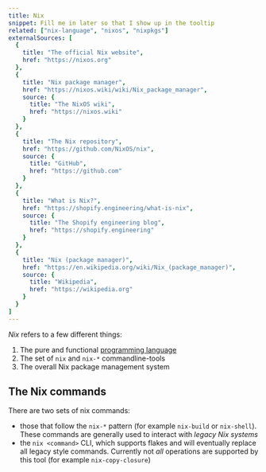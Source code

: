 ```yaml
---
title: Nix
snippet: Fill me in later so that I show up in the tooltip
related: ["nix-language", "nixos", "nixpkgs"]
externalSources: [
  {
    title: "The official Nix website",
    href: "https://nixos.org"
  },
  {
    title: "Nix package manager",
    href: "https://nixos.wiki/wiki/Nix_package_manager",
    source: {
      title: "The NixOS wiki",
      href: "https://nixos.wiki"
    }
  },
  {
    title: "The Nix repository",
    href: "https://github.com/NixOS/nix",
    source: {
      title: "GitHub",
      href: "https://github.com"
    }
  },
  {
    title: "What is Nix?",
    href: "https://shopify.engineering/what-is-nix",
    source: {
      title: "The Shopify engineering blog",
      href: "https://shopify.engineering"
    }
  },
  {
    title: "Nix (package manager)",
    href: "https://en.wikipedia.org/wiki/Nix_(package_manager)",
    source: {
      title: "Wikipedia",
      href: "https://wikipedia.org"
    }
  }
]
---
```


*Nix* refers to a few different things:

1. The pure and functional [programming language](/concepts/nix-language)
2. The set of `nix` and `nix-*` commandline-tools
3. The overall Nix package management system


## The Nix commands

There are two sets of nix commands:

- those that follow the `nix-*` pattern (for example `nix-build` or `nix-shell`).  These commands are generally used to interact with _legacy Nix systems_
- the `nix <command>` CLI, which supports flakes and will eventually replace all legacy style commands.  Currently not _all_ operations are supported by this tool (for example `nix-copy-closure`)
